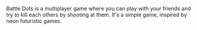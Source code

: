 Battle Dots is a multiplayer game where you can play with your friends and try to kill each others by shooting at them. It's a simple game, inspired by neon futuristic games.
